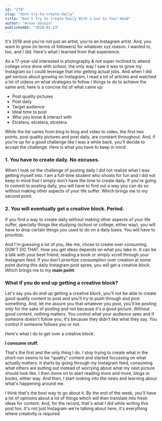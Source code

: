 ```yaml
---
id: "178"
slug: "dont-try-to-create-daily"
title: "Don't Try to Create Daily With a Gun to Your Head"
author: "Arnav Gosain"
publishedAt: "2018-01-23"
---
```


It's 2018 and you're not just an artist, you're an Instagram artist. And, you want to grow (in terms of followers) for whatever xyz reason. I wanted to, too, and I did. Here's what I learned from that experience.

As a 17-year-old interested in photography & not super inclined to attend college once done with school, the only way I saw it was to grow my Instagram so I could leverage that into getting actual jobs. And when I did get serious about growing on Instagram, I read a lot of articles and watched a lot of videos on what strategies to follow / things to do to achieve the same and, here is a concise list of what came up:

- Post quality pictures
- Post daily
- Target audience
- Ideal time to post
- Who you know & interact with
- Etcetera, etcetera, etcetera.

While the list varies from blog to blog and video to video, the first two points, post quality pictures and post daily, are constant throughout. And, if you're up for a good challenge like I was a while back, you'll decide to accept the challenge. Here is what you have to keep in mind:

### **1\. You have to create daily. No excuses.**

When I took on the challenge of posting daily I did not realize what I was getting myself into. I am a full-time student who shoots for fun and I did not keep in mind that I simply don't have the time to create daily. If you're going to commit to posting daily, you will have to find out a way you can do so without making other aspects of your life suffer. Which brings me to my second point:

### **2\. You will eventually get a creative block. Period.**

If you find a way to create daily without making other aspects of your life suffer, specially things like studying (school or college, either way), you will have to drop certain things you used to do on a daily basis. You will have to prioritize.

And I'm guessing a lot of you, like me, chose to create over consuming. DON'T DO THAT. How you get ideas depends on what you take in. It can be a talk with your best friend, reading a book or simply scroll through your Instagram feed. If you don't prioritize consumption over creation at some point during this daily Instagram post spree, you will get a creative block. Which brings me to my **main point**:

### **What if you do end up getting a creative block?**

Let's say you do end up getting a creative block, you'll not be able to create good quality content to post and you'll try to push through and post something. And, let me assure you that whatever you post, you'll be posting only for the sake of posting and not because it's a good picture. Without good content, nothing matters. You control what your audience sees and if someone doesn't follow you, it's because they didn't like what they say. You control if someone follows you or not.

Here's what I do to get over a creative block:

**I consume stuff.**

That's the first and the only thing I do. I stop trying to create what in the short-run seems to be "quality" content and started focussing on what actually matters. It starts by going through my Instagram feed, consuming what others are putting out instead of worrying about what my next picture should look like. I then move on to start reading more and more, blogs or books, either way. And then, I start looking into the news and learning about what's happening around me.

I think that's the best way to go about it. By the end of the week, you'll have a lot of opinions about a lot of things which will then translate into fresh ideas for content. And, for the record, that's what I did while writing this post too. It's not just Instagram we're talking about here, it's everything where creativity is required.
